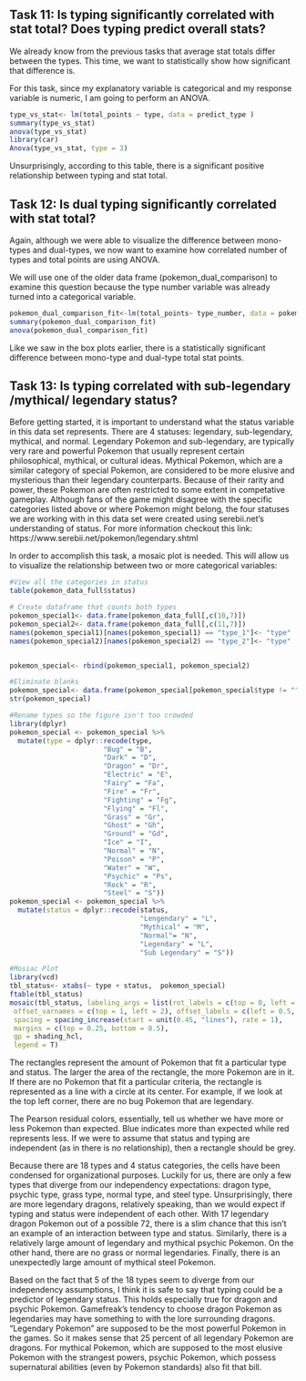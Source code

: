 
## Task 11: Is typing significantly correlated with stat total? Does typing predict overall stats? 
    
We already know from the previous tasks that average stat totals differ between the types. This time, we want to statistically show how significant that difference is. 

For this task, since my explanatory variable is categorical and my response variable is numeric, I am going to perform an ANOVA. 
```r
type_vs_stat<- lm(total_points ~ type, data = predict_type )
summary(type_vs_stat)
anova(type_vs_stat)
library(car)
Anova(type_vs_stat, type = 3)

```

Unsurprisingly, according to this table, there is a significant positive relationship between typing and stat total. 



## Task 12: Is dual typing significantly correlated with stat total? 
    
Again, although we were able to visualize the difference between mono-types and dual-types, we now want to examine how correlated number of types and total points are using ANOVA. 

We will use one of the older data frame (pokemon_dual_comparison) to examine this question because the type number variable was already turned into a categorical variable.

```r
pokemon_dual_comparison_fit<-lm(total_points~ type_number, data = pokemon_dual_comparison)
summary(pokemon_dual_comparison_fit)
anova(pokemon_dual_comparison_fit)
```
Like we saw in the box plots earlier, there is a statistically significant difference between mono-type and dual-type total stat points. 



## Task 13: Is typing correlated with sub-legendary /mythical/ legendary status? 

Before getting started, it is important to understand what the status variable in this data set represents. There are 4 statuses: legendary, sub-legendary, mythical, and normal. Legendary Pokemon and sub-legendary, are typically very rare and powerful Pokemon that usually represent certain philosophical, mythical, or cultural ideas. Mythical Pokemon, which are a similar category of special Pokemon, are considered to be more elusive and mysterious than their legendary counterparts. Because of their rarity and power, these Pokemon are often restricted to some extent in competative gameplay. Although fans of the game might disagree with the specific categories listed above or where Pokemon might belong, the four statuses we are working with in this data set were created using serebii.net's understanding of status. For more information checkout this link: https://www.serebii.net/pokemon/legendary.shtml  

In order to accomplish this task, a mosaic plot is needed. This will allow us to visualize the relationship between two or more categorical variables:
```r
#View all the categories in status 
table(pokemon_data_full$status)

# Create dataframe that counts both types
pokemon_special1<- data.frame(pokemon_data_full[,c(10,7)])
pokemon_special2<- data.frame(pokemon_data_full[,c(11,7)])
names(pokemon_special1)[names(pokemon_special1) == "type_1"]<- "type"
names(pokemon_special2)[names(pokemon_special2) == "type_2"]<- "type"


pokemon_special<- rbind(pokemon_special1, pokemon_special2)

#Eliminate blanks  
pokemon_special<- data.frame(pokemon_special[pokemon_special$type != "",])
str(pokemon_special)

#Rename types so the figure isn't too crowded
library(dplyr)
pokemon_special <- pokemon_special %>% 
  mutate(type = dplyr::recode(type,
                       "Bug" = "B",
                       "Dark" = "D",
                       "Dragon" = "Dr",
                       "Electric" = "E",
                       "Fairy" = "Fa",
                       "Fire" = "Fr",
                       "Fighting" = "Fg",
                       "Flying" = "Fl",
                       "Grass" = "Gr",
                       "Ghost" = "Gh",
                       "Ground" = "Gd",
                       "Ice" = "I",
                       "Normal" = "N",
                       "Poison" = "P",
                       "Water" = "W",
                       "Psychic" = "Ps",
                       "Rock" = "R",
                       "Steel" = "S"))
pokemon_special <- pokemon_special %>% 
  mutate(status = dplyr::recode(status,
                                "Lengendary" = "L",
                                "Mythical" = "M",
                                "Normal"= "N",
                                "Legendary" = "L", 
                                "Sub Legendary" = "S"))

#Mosiac Plot
library(vcd)
tbl_status<- xtabs(~ type + status,  pokemon_special)
ftable(tbl_status)
mosaic(tbl_status, labeling_args = list(rot_labels = c(top = 0, left = 0),
 offset_varnames = c(top = 1, left = 2), offset_labels = c(left = 0.5, top =0.5)), 
 spacing = spacing_increase(start = unit(0.45, "lines"), rate = 1), 
 margins = c(top = 0.25, bottom = 0.5),
 gp = shading_hcl,
 legend = T)

```

The rectangles represent the amount of Pokemon that fit a particular type and status. The larger the area of the rectangle, the more Pokemon are in it. If there are no Pokemon that fit a particular criteria, the rectangle is represented as a line with a circle at its center. For example, if we look at the top left corner, there are no bug Pokemon that are legendary. 

The Pearson residual colors, essentially, tell us whether we have more or less Pokemon than expected. Blue indicates more than expected while red represents less. If we were to assume that status and typing are independent (as in there is no relationship), then a rectangle should be grey.

Because there are 18 types and 4 status categories, the cells have been condensed for organizational purposes. Luckily for us, there are only a few types that diverge from our independency expectations: dragon type, psychic type, grass type, normal type, and steel type. Unsurprisingly, there are more legendary dragons, relatively speaking, than we would expect if typing and status were independent of each other. With 17 legendary dragon Pokemon out of a possible 72, there is a slim chance that this isn't an example of an interaction between type and status. Similarly, there is a relatively large amount of legendary and mythical psychic Pokemon. On the other hand, there are no grass or normal legendaries. Finally, there is an unexpectedly large amount of mythical steel Pokemon.

Based on the fact that 5 of the 18 types seem to diverge from our independency assumptions, I think it is safe to say that typing could be a predictor of legendary status. This holds especially true for dragon and psychic Pokemon. Gamefreak's tendency to choose dragon Pokemon as legendaries may have something to with the lore surrounding dragons. "Legendary Pokemon" are supposed to be the most powerful Pokemon in the games. So it makes sense that 25 percent of all legendary Pokemon are dragons. For mythical Pokemon, which are supposed to the most elusive Pokemon with the strangest powers, psychic Pokemon, which possess supernatural abilities (even by Pokemon standards) also fit that bill. 
